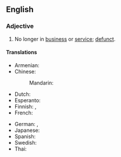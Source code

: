 ==English==

===Adjective===
{{head|en|adjective}}

# No longer in [[business]] or [[service]]; [[defunct]].

====Translations====
{{trans-top|no longer in business}}
* Armenian: {{t-needed|hy}}
* Chinese:
*: Mandarin: {{t-needed|cmn}}
* Dutch: {{t|nl|buiten bedrijf}}
* Esperanto: {{t-needed|eo}}
* Finnish: {{t|fi|lakkautettu}}, {{t|fi|[[joka|jonka]] [[toiminta]] [[olla|on]] [[lopettaa|lopetettu]]}}
* French: {{t-needed|fr}}
{{trans-mid}}
* German: {{t+|de|außer Betrieb}} {{qualifier|device}}, {{t|de|nicht mehr im Geschäft}} {{qualifier|person}}
* Japanese: {{t-needed|ja}}
* Spanish: {{t-needed|es}}
* Swedish: {{t-needed|sv}}
* Thai: {{t-needed|th}}
{{trans-bottom}}

{{c|en|Business}}